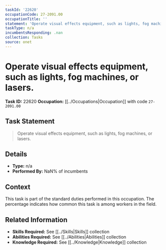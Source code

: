 ```yaml
---
taskId: '22620'
occupationCode: 27-2091.00
occupationTitle: ''
statement: 'Operate visual effects equipment, such as lights, fog machines, or lasers.'
taskType: n/a
incumbentsResponding: .nan
collection: Tasks
source: onet
---
```

# Operate visual effects equipment, such as lights, fog machines, or lasers.

**Task ID:** 22620
**Occupation:** [[../Occupations|Occupation]] with code `27-2091.00`

## Task Statement

> Operate visual effects equipment, such as lights, fog machines, or lasers.

## Details

- **Type:** n/a
- **Performed By:** NaN% of incumbents

## Context

This task is part of the standard duties performed in this occupation. The percentage indicates how common this task is among workers in the field.

## Related Information

- **Skills Required:** See [[../Skills|Skills]] collection
- **Abilities Required:** See [[../Abilities|Abilities]] collection
- **Knowledge Required:** See [[../Knowledge|Knowledge]] collection
